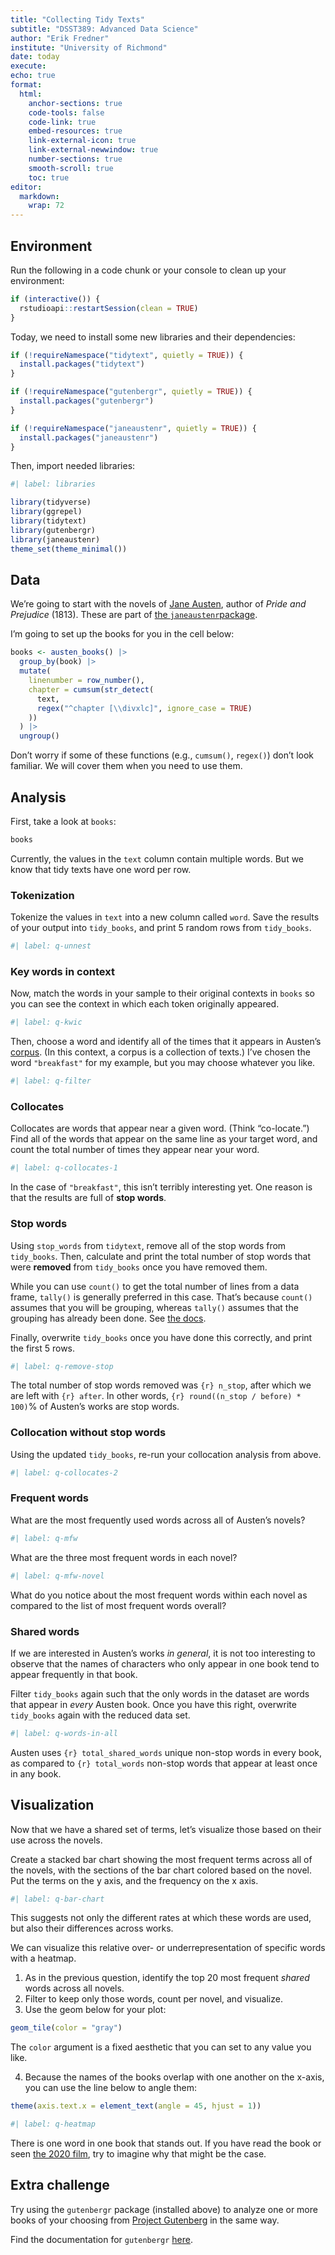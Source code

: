 ```yaml
---
title: "Collecting Tidy Texts"
subtitle: "DSST389: Advanced Data Science"
author: "Erik Fredner"
institute: "University of Richmond"
date: today
execute:
echo: true
format:
  html:
    anchor-sections: true
    code-tools: false
    code-link: true
    embed-resources: true
    link-external-icon: true
    link-external-newwindow: true
    number-sections: true
    smooth-scroll: true
    toc: true
editor:
  markdown:
    wrap: 72
---
```


## Environment

Run the following in a code chunk or your console to clean up your environment:

```r
if (interactive()) {
  rstudioapi::restartSession(clean = TRUE)
}
```

Today, we need to install some new libraries and their dependencies:

```r
if (!requireNamespace("tidytext", quietly = TRUE)) {
  install.packages("tidytext")
}

if (!requireNamespace("gutenbergr", quietly = TRUE)) {
  install.packages("gutenbergr")
}

if (!requireNamespace("janeaustenr", quietly = TRUE)) {
  install.packages("janeaustenr")
}
```

Then, import needed libraries:

```r
#| label: libraries

library(tidyverse)
library(ggrepel)
library(tidytext)
library(gutenbergr)
library(janeaustenr)
theme_set(theme_minimal())
```

## Data

We're going to start with the novels of [Jane Austen](https://en.wikipedia.org/wiki/Jane_Austen), author of *Pride and Prejudice* (1813). These are part of [the `janeaustenr`package](https://github.com/juliasilge/janeaustenr).

I'm going to set up the books for you in the cell below:

```r
books <- austen_books() |>
  group_by(book) |>
  mutate(
    linenumber = row_number(),
    chapter = cumsum(str_detect(
      text,
      regex("^chapter [\\divxlc]", ignore_case = TRUE)
    ))
  ) |>
  ungroup()
```

Don't worry if some of these functions (e.g., `cumsum()`, `regex()`) don't look familiar. We will cover them when you need to use them.

## Analysis

First, take a look at `books`:

```r
books
```

Currently, the values in the `text` column contain multiple words. But we know that tidy texts have one word per row.

### Tokenization

Tokenize the values in `text` into a new column called `word`. Save the results of your output into `tidy_books`, and print 5 random rows from `tidy_books`.

```r
#| label: q-unnest
```

### Key words in context

Now, match the words in your sample to their original contexts in `books` so you can see the context in which each token originally appeared.

```r
#| label: q-kwic
```

Then, choose a word and identify all of the times that it appears in Austen's [corpus](https://en.wikipedia.org/wiki/Text_corpus). (In this context, a corpus is a collection of texts.) I've chosen the word `"breakfast"` for my example, but you may choose whatever you like.

```r
#| label: q-filter
```

### Collocates

Collocates are words that appear near a given word. (Think "co-locate.") Find all of the words that appear on the same line as your target word, and count the total number of times they appear near your word.

```r
#| label: q-collocates-1
```

In the case of `"breakfast"`, this isn't terribly interesting yet. One reason is that the results are full of **stop words**.

### Stop words

Using `stop_words` from `tidytext`, remove all of the stop words from `tidy_books`. Then, calculate and print the total number of stop words that were **removed** from `tidy_books` once you have removed them.

:::{.callout-tip}
While you can use `count()` to get the total number of lines from a data frame, `tally()` is generally preferred in this case. That's because `count()` assumes that you will be grouping, whereas `tally()` assumes that the grouping has already been done. See [the docs](https://dplyr.tidyverse.org/reference/count.html).
:::

Finally, overwrite `tidy_books` once you have done this correctly, and print the first 5 rows.

```r
#| label: q-remove-stop
```

The total number of stop words removed was `{r} n_stop`, after which we are left with `{r} after`. In other words, `{r} round((n_stop / before) * 100)`% of Austen's works are stop words.

### Collocation without stop words

Using the updated `tidy_books`, re-run your collocation analysis from above.

```r
#| label: q-collocates-2
```

### Frequent words

What are the most frequently used words across all of Austen's novels?

```r
#| label: q-mfw
```

What are the three most frequent words in each novel?

```r
#| label: q-mfw-novel
```

What do you notice about the most frequent words within each novel as compared to the list of most frequent words overall?

### Shared words

If we are interested in Austen's works *in general*, it is not too interesting to observe that the names of characters who only appear in one book tend to appear frequently in that book.

Filter `tidy_books` again such that the only words in the dataset are words that appear in *every* Austen book. Once you have this right, overwrite `tidy_books` again with the reduced data set.

```r
#| label: q-words-in-all
```

Austen uses `{r} total_shared_words` unique non-stop words in every book, as compared to `{r} total_words` non-stop words that appear at least once in any book.

## Visualization

Now that we have a shared set of terms, let's visualize those based on their use across the novels.

Create a stacked bar chart showing the most frequent terms across all of the novels, with the sections of the bar chart colored based on the novel. Put the terms on the y axis, and the frequency on the x axis.

```r
#| label: q-bar-chart
```

This suggests not only the different rates at which these words are used, but also their differences across works.

We can visualize this relative over- or underrepresentation of specific words with a heatmap.

1. As in the previous question, identify the top 20 most frequent *shared* words across all novels.
2. Filter to keep only those words, count per novel, and visualize.
3. Use the geom below for your plot:

```r
geom_tile(color = "gray")
```

The `color` argument is a fixed aesthetic that you can set to any value you like.

4. Because the names of the books overlap with one another on the x-axis, you can use the line below to angle them:

```r
theme(axis.text.x = element_text(angle = 45, hjust = 1))
```

```r
#| label: q-heatmap
```

There is one word in one book that stands out. If you have read the book or seen [the 2020 film](https://en.wikipedia.org/wiki/Emma_(2020_film)), try to imagine why that might be the case.

## Extra challenge

Try using the `gutenbergr` package (installed above) to analyze one or more books of your choosing from [Project Gutenberg](https://www.gutenberg.org/) in the same way.

Find the documentation for `gutenbergr` [here](https://docs.ropensci.org/gutenbergr/).
